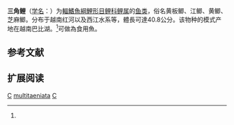 {{Speciesbox
| name = 三角鲤
| status = NT
| status_system = IUCN3.1
| status_ref = <ref name = IUCN>{{Cite journal | author = Zhao, H. | title = ''Cyprinus multitaeniata'' | journal = [[The_IUCN_Red_List_of_Threatened_Species|The IUCN Red List of Threatened Species]] | volume = 2011 | page = e.T166066A6180995 | publisher = [[IUCN|IUCN]] | date = 2011 | url = http://www.iucnredlist.org/details/166066/0 | doi = 10.2305/IUCN.UK.2011-2.RLTS.T166066A6180995.en | access-date = 14 January 2018 | archive-date = 2018-01-14 | archive-url = https://web.archive.org/web/20180114184328/http://www.iucnredlist.org/details/166066/0 | dead-url = no }}</ref>
| image = 
| genus = Cyprinus
| species = multitaeniata
| authority = Pellegrin et Chevey, 1936<ref name='id6291'>{{cite web| url =http://www.bioinfo.cn/db05/BjdwSpecies.php?action=view&id=6291| title =三角鲤| work =中国动物物种编目数据库| publisher =中国科学院微生物研究所| author =中国科学院动物研究所| accessdate =2009-04-11| deadurl =yes| archiveurl =https://web.archive.org/web/20160305064911/http://www.bioinfo.cn/db05/BjdwSpecies.php?action=view&id=6291| archivedate =2016-03-05}}</ref>
| synonyms = *''Cyprinus carpio multitaeniata''<br /><small>Pellegrin & Chevey, 1936</small>
*''Cyprinus multitaeniatus''<br /><small>Pellegrin & Chevey, 1936</small> ''
}}

'''三角鲤'''（[[学名|学名]]：{{lang|la|''Cyprinus multitaeniata''}}）为[[輻鰭魚綱|輻鰭魚綱]][[鯉形目|鯉形目]][[鲤科|鲤科]][[鲤属|鲤属]]的[[鱼类|鱼类]]，俗名黄板鲫、江鲫、黄鲫、芝麻鲫。分布于越南红河以及西江水系等，體長可達40.8公分。该物种的模式产地在越南巴比湖。<ref name='id6291'/>可做為食用魚。

== 参考文献 ==
{{reflist}}

== 扩展阅读 ==
{{refbegin}}
{{wikispecies-inline|Cyprinus multitaeniata|三角鲤}}
{{refend}}
{{Taxonbar|from=Q1041077}}

[[Category:食用魚|C]]
[[Category:鲤属|multitaeniata]]
[[Category:1936年描述的鱼类|C]]


{{Cypriniformes-stub}}